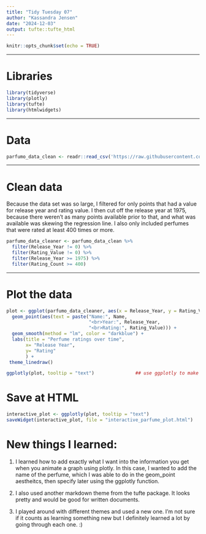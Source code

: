 ```yaml
---
title: "Tidy Tuesday 07"
author: "Kassandra Jensen"
date: "2024-12-03"
output: tufte::tufte_html
---
```


```r
knitr::opts_chunk$set(echo = TRUE)
```
***
# Libraries
```r
library(tidyverse)
library(plotly)
library(tufte)
library(htmlwidgets)
```
***
# Data
```r
parfumo_data_clean <- readr::read_csv('https://raw.githubusercontent.com/rfordatascience/tidytuesday/main/data/2024/2024-12-10/parfumo_data_clean.csv')
```
***
# Clean data
Because the data set was so large, I filtered for only points that had a value for release year and rating value. I then cut off the release year at 1975, because there weren't as many points available prior to that, and what was available was skewing the regression line. I also only included perfumes that were rated at least 400 times or more. 

```r
parfumo_data_cleaner <- parfumo_data_clean %>%
  filter(Release_Year != 0) %>%
  filter(Rating_Value != 0) %>%
  filter(Release_Year >= 1975) %>%
  filter(Rating_Count >= 400)
```
***
# Plot the data
```r
plot <- ggplot(parfumo_data_cleaner, aes(x = Release_Year, y = Rating_Value)) +        ## Choose x and y values
  geom_point(aes(text = paste("Name:", Name,                                           ## choose information for interactive data
                              "<br>Year:", Release_Year,
                              "<br>Rating:", Rating_Value))) +
  geom_smooth(method = "lm", color = "darkblue") +                                    ## use linear model method for trend
  labs(title = "Perfume ratings over time",                                           # labels
       x= "Release Year",
       y= "Rating" 
       ) +
 theme_linedraw()                                                                    ## minimal theme

ggplotly(plot, tooltip = "text")               ## use ggplotly to make graph interactive, toolip to specify what information is shown
```

# Save at HTML 
```r
interactive_plot <- ggplotly(plot, tooltip = "text")
saveWidget(interactive_plot, file = "interactive_parfume_plot.html")
```

# New things I learned:
1. I learned how to add exactly what I want into the information you get when you animate a graph using plotly. In this case, I wanted to add the name of the perfume, which I was able to do in the geom_point aestheitcs, then specify later using the ggplotly function. 

2. I also used another markdown theme from the tufte package. It looks pretty and would be good for written documents. 

3. I played around with different themes and used a new one. I'm not sure if it counts as learning something new but I definitely learned a lot by going through each one. :)